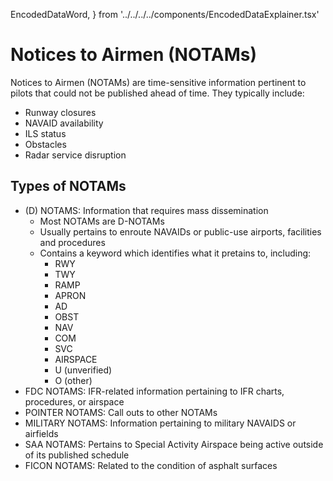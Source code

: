   EncodedDataWord,
} from '../../../../components/EncodedDataExplainer.tsx'


# Notices to Airmen (NOTAMs)

Notices to Airmen (NOTAMs) are time-sensitive information pertinent to pilots
that could not be published ahead of time. They typically include:

- Runway closures
- NAVAID availability
- ILS status
- Obstacles
- Radar service disruption

## Types of NOTAMs

- (D) NOTAMS: Information that requires mass dissemination
  - Most NOTAMs are D-NOTAMs
  - Usually pertains to enroute NAVAIDs or public-use airports, facilities and
    procedures
  - Contains a keyword which identifies what it pretains to, including:
    - RWY
    - TWY
    - RAMP
    - APRON
    - AD
    - OBST
    - NAV
    - COM
    - SVC
    - AIRSPACE
    - U (unverified)
    - O (other)
- FDC NOTAMS: IFR-related information pertaining to IFR charts, procedures, or
  airspace
- POINTER NOTAMS: Call outs to other NOTAMs
- MILITARY NOTAMS: Information pertaining to military NAVAIDS or airfields
- SAA NOTAMS: Pertains to Special Activity Airspace being active outside of its
  published schedule
- FICON NOTAMS: Related to the condition of asphalt surfaces

